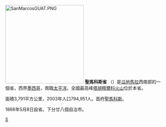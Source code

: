 [[File:SanMarcosGUAT.PNG|250px]]
'''聖馬科斯省''' （{{lang|es|Departamento de San Marcos}}）是[[瓜地馬拉|瓜地馬拉]]西南部的一個省，西界[[墨西哥|墨西哥]]，南臨[[太平洋|太平洋]]。全國最高峰[[塔胡穆爾科火山|塔胡穆爾科火山]]位於本省。

面積3,791平方公里，2003年人口794,951人。首府[[聖馬科斯_(瓜地馬拉)|聖馬科斯]]。

1866年5月8日設省。下分廿八個自治市。

[[Category:瓜地馬拉行政區劃|S]]